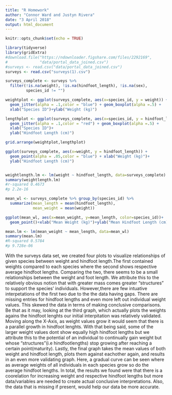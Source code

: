 ```yaml
---
title: "R Homework"
author: "Connor Ward and Justyn Rivera"
date: "3 April 2018"
output: html_document
---
```


```r
knitr::opts_chunk$set(echo = TRUE)
```
```r

library(tidyverse)
library(gridExtra)
#download.file("https://ndownloader.figshare.com/files/2292169",
#              "data/portal_data_joined.csv")
#surveys <- read.csv("data/portal_data_joined.csv")
surveys <- read.csv("surveys(1).csv")

surveys_complete <- surveys %>%
  filter(!is.na(weight), !is.na(hindfoot_length), !is.na(sex),
         species_id != "")

weightplot <- ggplot(surveys_complete, aes(x=species_id, y = weight)) +
  geom_jitter(alpha = .1,color = "blue") + geom_boxplot(alpha =.5) +
  xlab("Species ID")+ylab("Weight (kg)")

lengthplot <- ggplot(surveys_complete, aes(x=species_id, y = hindfoot_length)) +
  geom_jitter(alpha = .1,color = "red") + geom_boxplot(alpha =.5) +
  xlab("Species ID")+
  ylab("Hindfoot Length (cm)")

grid.arrange(weightplot,lengthplot)

ggplot(surveys_complete, aes(x=weight, y = hindfoot_length)) +
  geom_point(alpha = .05,color = "blue") + xlab("Weight (kg)")+
  ylab("Hindfoot Length (cm)")


weightlength.lm <- lm(weight ~ hindfoot_length, data=surveys_complete)
summary(weightlength.lm)
#r-squared 0.4673
#p 2.2e-16

mean_wl <- surveys_complete %>% group_by(species_id) %>%
  summarize(mean_length = mean(hindfoot_length),
            mean_weight = mean(weight))

ggplot(mean_wl, aes(x=mean_weight, y=mean_length, color=species_id))+
  geom_point()+xlab("Mean Weight (kg)")+ylab("Mean Hindfoot Length (cm)")

mean.lm <- lm(mean_weight ~ mean_length, data=mean_wl)
summary(mean.lm)
#R-squared 0.5784
#p 9.728e-06
```
  With the surveys data set, we created four plots to visualize relationships of given species between weight and hindfoot length.The first contained weights compared to each species where the second shows respective average hindfoot lengths. Comparing the two, there seems to be a small relationships between the weight and foot length. We attribute this to the relatively obvious notion that with greater mass comes greater "structures" to support the species' individuals. However,there are few intuative interpetations of the first two due to the the data having gaps. There are missing entries for hindfoot lengths and even more left out individual weight values. This skewed the data in terms of making conclusive comparisons. Be that as it may, looking at the third graph, which actually plots the weights agains the hindfoot lenghts our initial interpitation was relatively validated. Moving along the X-Axis, as weight values grow it would seem that there is a parallel growth in hindfoot lenghts. With that being said, some of the larger weight values dont show equally high hindfoot lengths but we attribute this to the potential of an individual to continually gain weight but whose "structures"(i.e hindfootlengths) stop growing after reaching a certain point(maturity). Lastly, the final graph takes the mean values of both weight and hindfoot length, plots them against eachother again, and results in an even more validating graph. Here, a gradual curve can be seen where as average weights of all individuals in each species grow so do the average hindfoot lengths. In total, the results we found were that there is a coorelation for increasing weight and respective hindfoot lengths but more data/variables are needed to create actual conclusive interpretations. Also, the data that is missing if present, would help our data be more accurate. 